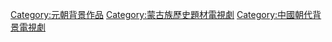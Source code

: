 {{中國歷史劃分類導航|背景電視劇}}

[[Category:元朝背景作品|Category:元朝背景作品]]
[[Category:蒙古族歷史題材電視劇|Category:蒙古族歷史題材電視劇]]
[[Category:中國朝代背景電視劇|Category:中國朝代背景電視劇]]